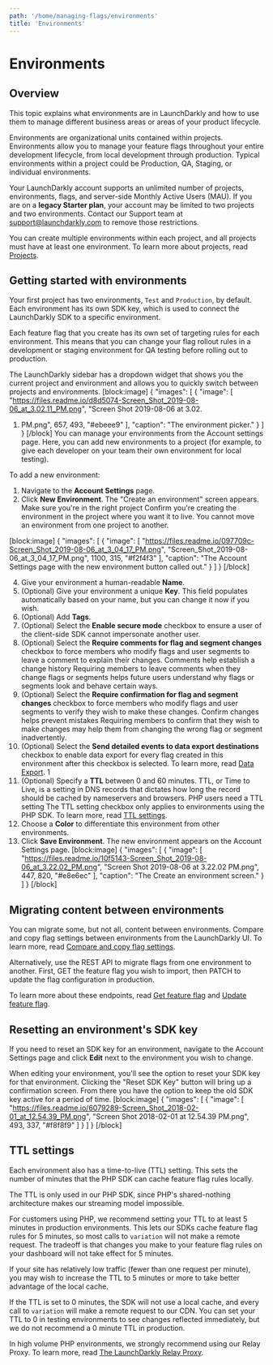 ```yaml
---
path: '/home/managing-flags/environments'
title: 'Environments'
---
```


# Environments

## Overview

This topic explains what environments are in LaunchDarkly and how to use them to manage different business areas or areas of your product lifecycle.

Environments are organizational units contained within projects. Environments allow you to manage your feature flags throughout your entire development lifecycle, from local development through production. Typical environments within a project could be Production, QA, Staging, or individual environments.

Your LaunchDarkly account supports an unlimited number of projects, environments, flags, and server-side Monthly Active Users (MAU). If you are on a **legacy Starter plan**, your account may be limited to two projects and two environments. Contact our Support team at support@launchdarkly.com to remove those restrictions.

You can create multiple environments within each project, and all projects must have at least one environment. To learn more about projects, read [Projects](./projects).

## Getting started with environments

Your first project has two environments, `Test` and `Production`, by default. Each environment has its own SDK key, which is used to connect the LaunchDarkly SDK to a specific environment.

Each feature flag that you create has its own set of targeting rules for each environment. This means that you can change your flag rollout rules in a development or staging environment for QA testing before rolling out to production.

The LaunchDarkly sidebar has a dropdown widget that shows you the current project and environment and allows you to quickly switch between projects and environments.
[block:image]
{
"images": [
{
"image": [
"https://files.readme.io/d8d5074-Screen_Shot_2019-08-06_at_3.02.11_PM.png",
"Screen Shot 2019-08-06 at 3.02.

1. PM.png",
   657,
   493,
   "#ebeee9"
   ],
   "caption": "The environment picker."
   }
   ]
   }
   [/block]
   You can manage your environments from the Account settings page. Here, you can add new environments to a project (for example, to give each developer on your team their own environment for local testing).

To add a new environment:

1. Navigate to the **Account Settings** page.
2. Click **New Environment**. The "Create an environment" screen appears.
   <Callout intent="alert">
     <CalloutTitle>Make sure you're in the right project</CalloutTitle>
     <CalloutDescription>
       Confirm you're creating the environment in the project where you want it to live. You cannot move an environment
       from one project to another.
     </CalloutDescription>
   </Callout>

[block:image]
{
"images": [
{
"image": [
"https://files.readme.io/097709c-Screen_Shot_2019-08-06_at_3_04_17_PM.png",
"Screen_Shot_2019-08-06_at_3_04_17_PM.png",
1100,
315,
"#f2f4f3"
],
"caption": "The Account Settings page with the new environment button called out."
}
]
}
[/block]

4. Give your environment a human-readable **Name**.
5. (Optional) Give your environment a unique **Key**. This field populates automatically based on your name, but you can change it now if you wish.
6. (Optional) Add **Tags**.
7. (Optional) Select the **Enable secure mode** checkbox to ensure a user of the client-side SDK cannot impersonate another user.
8. (Optional) Select the **Require comments for flag and segment changes** checkbox to force members who modify flags and user segments to leave a comment to explain their changes.
   <Callout intent="info">
     <CalloutTitle>Comments help establish a change history</CalloutTitle>
     <CalloutDescription>
       Requiring members to leave comments when they change flags or segments helps future users understand why flags or
       segments look and behave certain ways.
     </CalloutDescription>
   </Callout>
9. (Optional) Select the **Require confirmation for flag and segment changes** checkbox to force members who modify flags and user segments to verify they wish to make these changes.
   <Callout intent="info">
     <CalloutTitle>Confirm changes helps prevent mistakes</CalloutTitle>
     <CalloutDescription>
       Requiring members to confirm that they wish to make changes may help them from changing the wrong flag or segment
       inadvertently.
     </CalloutDescription>
   </Callout>
10. (Optional) Select the **Send detailed events to data export destinations** checkbox to enable data export for every flag created in this environment after this checkbox is selected. To learn more, read [Data Export](./data-export).
    1
11. (Optional) Specify a **TTL** between 0 and 60 minutes. TTL, or Time to Live, is a setting in DNS records that dictates how long the record should be cached by nameservers and browsers.
    <Callout intent="info">
      <CalloutTitle>PHP users need a TTL setting</CalloutTitle>
      <CalloutDescription>
        The TTL setting checkbox only applies to environments using the PHP SDK. To learn more, read [TTL
        settings](#ttl-settings).
      </CalloutDescription>
    </Callout>
12. Choose a **Color** to differentiate this environment from other environments.
13. Click **Save Environment**. The new environment appears on the Account Settings page.
    [block:image]
    {
    "images": [
    {
    "image": [
    "https://files.readme.io/10f5143-Screen_Shot_2019-08-06_at_3.22.02_PM.png",
    "Screen Shot 2019-08-06 at 3.22.02 PM.png",
    447,
    820,
    "#e8e6ec"
    ],
    "caption": "The Create an environment screen."
    }
    ]
    }
    [/block]

## Migrating content between environments

You can migrate some, but not all, content between environments. Compare and copy flag settings between environments from the LaunchDarkly UI. To learn more, read [Compare and copy flag settings](./compare-and-copy-flag-settings).

Alternatively, use the REST API to migrate flags from one environment to another. First, GET the feature flag you wish to import, then PATCH to update the flag configuration in production.

To learn more about these endpoints, read [Get feature flag](https://apidocs.launchdarkly.com/reference#get-feature-flag) and [Update feature flag](https://apidocs.launchdarkly.com/reference#update-feature-flag).

## Resetting an environment's SDK key

If you need to reset an SDK key for an environment, navigate to the Account Settings page and click **Edit** next to the environment you wish to change.

When editing your environment, you'll see the option to reset your SDK key for that environment. Clicking the "Reset SDK Key" button will bring up a confirmation screen. From there you have the option to keep the old SDK key active for a period of time.
[block:image]
{
"images": [
{
"image": [
"https://files.readme.io/6079289-Screen_Shot_2018-02-01_at_12.54.39_PM.png",
"Screen Shot 2018-02-01 at 12.54.39 PM.png",
493,
337,
"#f8f8f9"
]
}
]
}
[/block]

## <a name="ttl-settings"></a>TTL settings

Each environment also has a time-to-live (TTL) setting. This sets the number of minutes that the PHP SDK can cache feature flag rules locally.

The TTL is only used in our PHP SDK, since PHP's shared-nothing architecture makes our streaming model impossible.

For customers using PHP, we recommend setting your TTL to at least 5 minutes in production environments. This lets our SDKs cache feature flag rules for 5 minutes, so most calls to `variation` will not make a remote request. The tradeoff is that changes you make to your feature flag rules on your dashboard will not take effect for 5 minutes.

If your site has relatively low traffic (fewer than one request per minute), you may wish to increase the TTL to 5 minutes or more to take better advantage of the local cache.

If the TTL is set to 0 minutes, the SDK will not use a local cache, and every call to `variation` will make a remote request to our CDN. You can set your TTL to 0 in testing environments to see changes reflected immediately, but we do not recommend a 0 minute TTL in production.

In high volume PHP environments, we strongly recommend using our Relay Proxy. To learn more, read [The LaunchDarkly Relay Proxy](./the-relay-proxy).
